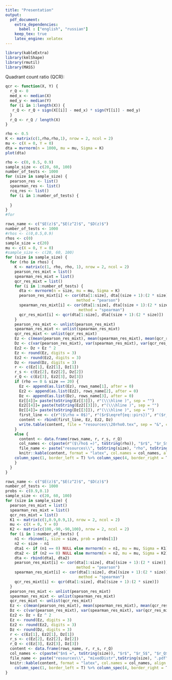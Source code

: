 ```yaml
---
title: "Presentation"
output:
  pdf_document:
    extra_dependencies:
      babel : ["english", "russian"]
    keep_tex: true
    latex_engine: xelatex
---
```


```r
library(kableExtra)
library(kmlShape)
library(rmutil)
library(MASS)
```

Quadrant count ratio (QCR):
```r
qcr <- function(X, Y) {
  r_Q <- 0
  med_x <- median(X)
  med_y <- median(Y)
  for (i in 1:length(X)) {
   r_Q <- r_Q + sign(X[[i]] - med_x) * sign(Y[[i]] - med_y)
  }
  r_Q <- r_Q / length(X)
}
```



```r
rho <- 0.5
K <- matrix(c(1,rho,rho,1), nrow = 2, ncol = 2)
mu <- c(X = 0, Y = 0)
dta = mvrnorm(n = 1000, mu = mu, Sigma = K)
plot(dta)
```

```r
rho <- c(0, 0.5, 0.9)
sample_size <- c(20, 60, 100)
number_of_tests <- 1000
for (size in sample_size) {
  pearson_res <- list()
  spearman_res <- list()
  rcq_res <- list()
  for (i in 1:number_of_tests) {
    
  }
}
#for 
```

```r
rows_name <- c("$E(z)$","$E(z^2)$", "$D(z)$")
number_of_tests <- 1000
#rhos <- c(0,0.5,0.9)
rhos <- c(0)
sample_size = c(20)
mu <- c(X = 0, Y = 0)
#sample_size <- c(20, 60, 100)
for (size in sample_size) {
  for (rho in rhos) {
    K <- matrix(c(1, rho, rho, 1), nrow = 2, ncol = 2)
    pearson_res_mixt = list()
    spearman_res_mixt = list()
    qcr_res_mixt = list()
    for (i in 1:number_of_tests) {
      dta <- mvrnorm(n = size, mu = mu, Sigma = K)
      pearson_res_mixt[i] <- cor(dta[1:size], dta[(size + 1):(2 * size)], 
                               method = "pearson")
      spearman_res_mixt[i] <- cor(dta[1:size], dta[(size + 1):(2 * size)],
                                method = "spearman")
      qcr_res_mixt[i] <- qcr(dta[1:size], dta[(size + 1):(2 * size)])
    }
    pearson_res_mixt <- unlist(pearson_res_mixt)
    spearman_res_mixt <- unlist(spearman_res_mixt)
    qcr_res_mixt <- unlist(qcr_res_mixt)
    Ez <- c(mean(pearson_res_mixt), mean(spearman_res_mixt), mean(qcr_res_mixt))
    Dz <- c(var(pearson_res_mixt), var(spearman_res_mixt), var(qcr_res_mixt))
    Ez2 <- Dz + Ez ^ 2
    Ez <- round(Ez, digits = 3)
    Ez2 <- round(Ez2, digits = 3)
    Dz <- round(Dz, digits = 3)
    r <- c(Ez[1], Ez2[1], Dz[1])
    r_s <- c(Ez[2], Ez2[2], Dz[2])
    r_Q <- c(Ez[3], Ez2[3], Dz[3])
    if (rho == 0 & size == 20) {
      Ez <- append(as.list(Ez), rows_name[1], after = 0)
      Ez2 <- append(as.list(Ez2), rows_name[2], after = 0)
      Dz <- append(as.list(Dz), rows_name[3], after = 0)
      Ez[[4]]= paste(toString(Ez[[3]]), r"(\\\hline )", sep = "")
      Ez2[[4]]= paste(toString(Ez2[[3]]), r"(\\\hline )", sep = "")
      Dz[[4]]= paste(toString(Dz[[3]]), r"(\\\hline )", sep = "")
      first_line <- c(r"($\rho = 0$)", r"($r$\eqref{eq::pirs})", r"($r_s$\eqref{eq::pirs})", r"($r_Q$\eqref{eq::rQ}\\\hline )")
      content <- rbind(first_line, Ez, Ez2, Dz)
      write.table(content, file = "resources\\20rho0.tex", sep = "&", col.names = F, row.names = F)
    }
    else {
      content <- data.frame(rows_name, r, r_s, r_Q)
      col_names <- c(paste(r"($\rho$ =)", toString(rho)), "$r$", "$r_S$", "$r_Q$")
      file_name <- paste("resources\\", toString(size), "rho", toString(rho),".pdf", sep = "")
      knitr::kable(content, format = "latex", col.names = col_names, align = c("l","c","c","c"), escape = F) %>%
    column_spec(1, border_left = T) %>% column_spec(4, border_right = T) %>%   save_kable(file_name)
    }
  }
}
```

```r
rows_name <- c("$E(z)$","$E(z^2)$", "$D(z)$")
number_of_tests <- 1000
probs <- c(0.9,0.1)
sample_size <- c(20, 60, 100)
for (size in sample_size) {
  pearson_res_mixt = list()
  spearman_res_mixt = list()
  qcr_res_mixt = list()
  K1 <- matrix(c(1,0.9,0.9,1), nrow = 2, ncol = 2)
  mu <- c(X = 0, Y = 0)
  K2 <- matrix(c(100,-90,-90,100), nrow = 2, ncol = 2)
  for (i in 1:number_of_tests) {
    n1 <- rbinom(1, size = size, prob = probs[1])
    n2 <- size - n1
    dta1 <- if (n1 == 0) NULL else mvrnorm(n = n1, mu = mu, Sigma = K1)
    dta2 <- if (n2 == 0) NULL else mvrnorm(n = n2, mu = mu, Sigma = K2)
    dta <- rbind(dta1, dta2)
    pearson_res_mixt[i] <- cor(dta[1:size], dta[(size + 1):(2 * size)], 
                               method = "pearson")
    spearman_res_mixt[i] <- cor(dta[1:size], dta[(size + 1):(2 * size)],
                                method = "spearman")
    qcr_res_mixt[i] <- qcr(dta[1:size], dta[(size + 1):(2 * size)])
  }
  pearson_res_mixt <- unlist(pearson_res_mixt)
  spearman_res_mixt <- unlist(spearman_res_mixt)
  qcr_res_mixt <- unlist(qcr_res_mixt)
  Ez <- c(mean(pearson_res_mixt), mean(spearman_res_mixt), mean(qcr_res_mixt))
  Dz <- c(var(pearson_res_mixt), var(spearman_res_mixt), var(qcr_res_mixt))
  Ez2 <- Dz + Ez ^ 2
  Ez <- round(Ez, digits = 3)
  Ez2 <- round(Ez2, digits = 3)
  Dz <- round(Dz, digits = 3)
  r <- c(Ez[1], Ez2[1], Dz[1])
  r_s <- c(Ez[2], Ez2[2], Dz[2])
  r_Q <- c(Ez[3], Ez2[3], Dz[3])
  content <- data.frame(rows_name, r, r_s, r_Q)
  col_names <- c(paste("$n$ =", toString(size)), "$r$", "$r_S$", "$r_Q$")
  file_name <- paste("resources\\", "mixedDistr",toString(size), ".pdf", sep = "")
  knitr::kable(content, format = "latex", col.names = col_names, align = c("l","c","c","c"), escape = F) %>%
    column_spec(1, border_left = T) %>% column_spec(4, border_right = T) %>% save_kable(file_name)
}
```



